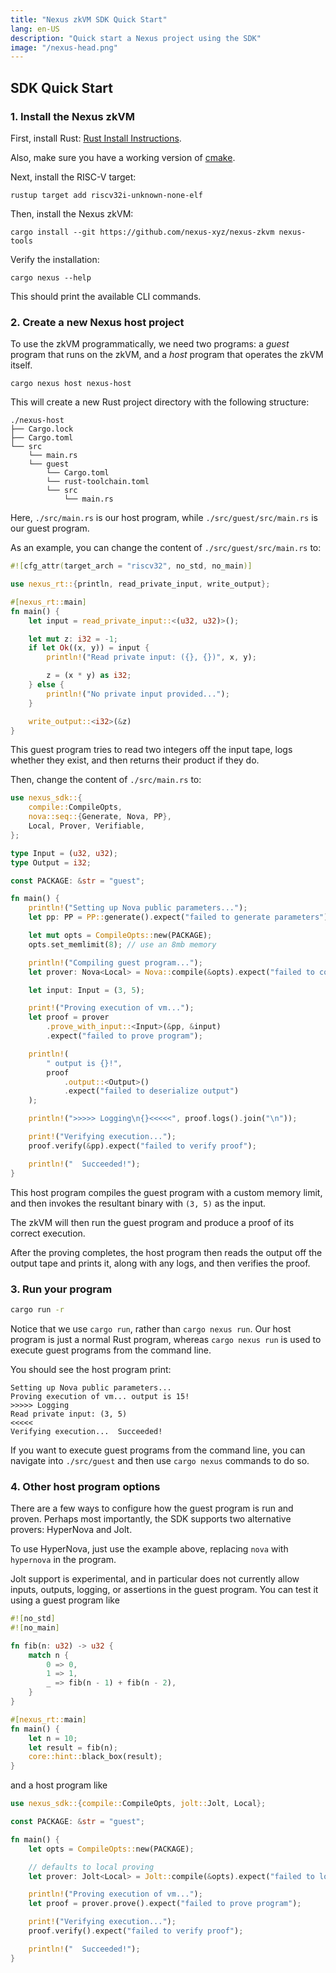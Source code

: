 ```yaml
---
title: "Nexus zkVM SDK Quick Start"
lang: en-US
description: "Quick start a Nexus project using the SDK"
image: "/nexus-head.png"
---
```




## SDK Quick Start

<Steps>

### 1. Install the Nexus zkVM

First, install Rust: [Rust Install Instructions](https://www.rust-lang.org/tools/install).

Also, make sure you have a working version of [cmake](https://cmake.org/).

Next, install the RISC-V target:

```shell
rustup target add riscv32i-unknown-none-elf
```

Then, install the Nexus zkVM:

```shell
cargo install --git https://github.com/nexus-xyz/nexus-zkvm nexus-tools
```

Verify the installation:

```shell
cargo nexus --help
```

This should print the available CLI commands.

### 2. Create a new Nexus host project

To use the zkVM programmatically, we need two programs: a _guest_ program that runs on the zkVM, and a _host_ program that operates the zkVM itself.

```shell
cargo nexus host nexus-host
```

This will create a new Rust project directory with the following structure:

```shell
./nexus-host
├── Cargo.lock
├── Cargo.toml
└── src
    └── main.rs
    └── guest
        └── Cargo.toml
        └── rust-toolchain.toml
        └── src
            └── main.rs
```

Here, `./src/main.rs` is our host program, while `./src/guest/src/main.rs` is our guest program.

As an example, you can change the content of `./src/guest/src/main.rs` to:

```rust
#![cfg_attr(target_arch = "riscv32", no_std, no_main)]

use nexus_rt::{println, read_private_input, write_output};

#[nexus_rt::main]
fn main() {
    let input = read_private_input::<(u32, u32)>();

    let mut z: i32 = -1;
    if let Ok((x, y)) = input {
        println!("Read private input: ({}, {})", x, y);

        z = (x * y) as i32;
    } else {
        println!("No private input provided...");
    }

    write_output::<i32>(&z)
}
```

This guest program tries to read two integers off the input tape, logs whether they exist, and then returns their product if they do.

Then, change the content of `./src/main.rs` to:

```rust
use nexus_sdk::{
    compile::CompileOpts,
    nova::seq::{Generate, Nova, PP},
    Local, Prover, Verifiable,
};

type Input = (u32, u32);
type Output = i32;

const PACKAGE: &str = "guest";

fn main() {
    println!("Setting up Nova public parameters...");
    let pp: PP = PP::generate().expect("failed to generate parameters");

    let mut opts = CompileOpts::new(PACKAGE);
    opts.set_memlimit(8); // use an 8mb memory

    println!("Compiling guest program...");
    let prover: Nova<Local> = Nova::compile(&opts).expect("failed to compile guest program");

    let input: Input = (3, 5);

    print!("Proving execution of vm...");
    let proof = prover
        .prove_with_input::<Input>(&pp, &input)
        .expect("failed to prove program");

    println!(
        " output is {}!",
        proof
            .output::<Output>()
            .expect("failed to deserialize output")
    );

    println!(">>>>> Logging\n{}<<<<<", proof.logs().join("\n"));

    print!("Verifying execution...");
    proof.verify(&pp).expect("failed to verify proof");

    println!("  Succeeded!");
}
```

This host program compiles the guest program with a custom memory limit, and then invokes the resultant binary with `(3, 5)` as the input.

The zkVM will then run the guest program and produce a proof of its correct execution.

After the proving completes, the host program then reads the output off the output tape and prints it, along with any logs, and then verifies the proof.

### 3. Run your program

```bash
cargo run -r
```

Notice that we use `cargo run`, rather than `cargo nexus run`. Our host program is just a normal Rust program, whereas `cargo nexus run` is used to execute guest programs from the command line.

You should see the host program print:

```
Setting up Nova public parameters...
Proving execution of vm... output is 15!
>>>>> Logging
Read private input: (3, 5)
<<<<<
Verifying execution...  Succeeded!
```

If you want to execute guest programs from the command line, you can navigate into `./src/guest` and then use `cargo nexus` commands to do so.

### 4. Other host program options

There are a few ways to configure how the guest program is run and proven. Perhaps most importantly, the SDK supports two alternative provers: HyperNova and Jolt.

To use HyperNova, just use the example above, replacing `nova` with `hypernova` in the program.

Jolt support is experimental, and in particular does not currently allow inputs, outputs, logging, or assertions in the guest program. You can test it using a guest program like

```rust
#![no_std]
#![no_main]

fn fib(n: u32) -> u32 {
    match n {
        0 => 0,
        1 => 1,
        _ => fib(n - 1) + fib(n - 2),
    }
}

#[nexus_rt::main]
fn main() {
    let n = 10;
    let result = fib(n);
    core::hint::black_box(result);
}
```

and a host program like

```rust
use nexus_sdk::{compile::CompileOpts, jolt::Jolt, Local};

const PACKAGE: &str = "guest";

fn main() {
    let opts = CompileOpts::new(PACKAGE);

    // defaults to local proving
    let prover: Jolt<Local> = Jolt::compile(&opts).expect("failed to load program");

    println!("Proving execution of vm...");
    let proof = prover.prove().expect("failed to prove program");

    print!("Verifying execution...");
    proof.verify().expect("failed to verify proof");

    println!("  Succeeded!");
}
```

</Steps>